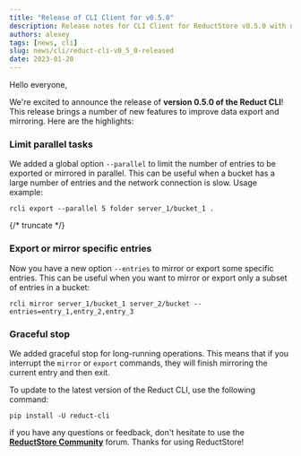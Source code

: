 ```yaml
---
title: "Release of CLI Client for v0.5.0"
description: Release notes for CLI Client for ReductStore v0.5.0 with new features to improve data export and mirroring
authors: alexey
tags: [news, cli]
slug: news/cli/reduct-cli-v0_5_0-released
date: 2023-01-20
---
```


Hello everyone,

We're excited to announce the release
of **version 0.5.0 of the Reduct CLI**!
This release brings a number of new features to improve data export and mirroring. Here are the highlights:

### Limit parallel tasks

We added a global option `--parallel` to limit the number of entries to be exported or mirrored in parallel. This can be
useful when a bucket has a large number of entries and the network connection is slow. Usage example:

```
rcli export --parallel 5 folder server_1/bucket_1 .
```

{/* truncate */}

### Export or mirror specific entries

Now you have a new option `--entries` to mirror or export some specific entries. This can be useful when you want to
mirror or export only a subset of entries in a bucket:

```
rcli mirror server_1/bucket_1 server_2/bucket --entries=entry_1,entry_2,entry_3
```

### Graceful stop

We added graceful stop for long-running operations. This means that if you interrupt the `mirror` or `export` commands,
they will finish mirroring the current entry and then exit.

To update to the latest version of the Reduct CLI, use the following command:

```
pip install -U reduct-cli
```

if you have any questions or feedback, don't hesitate to use the [**ReductStore Community**](https://community.reduct.store/signup) forum.
Thanks for using ReductStore!

